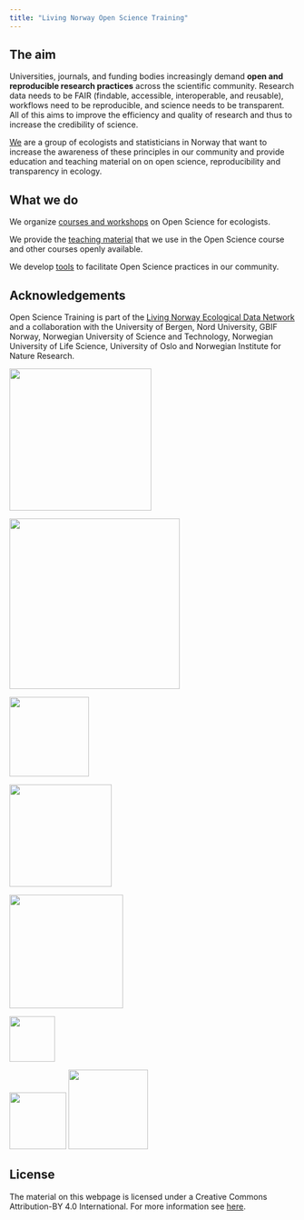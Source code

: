 ```yaml
---
title: "Living Norway Open Science Training"
---
```


## The aim

Universities, journals, and funding bodies increasingly demand **open and reproducible research practices** across the scientific community. Research data needs to be FAIR (findable, accessible, interoperable, and reusable), workflows need to be reproducible, and science needs to be transparent. All of this aims to improve the efficiency and quality of research and thus to increase the credibility of science.

[We](@about_us) are a group of ecologists and statisticians in Norway that want to increase the awareness of these principles in our community and provide education and teaching material on on open science, reproducibility and transparency in ecology.

## What we do

We organize [courses and workshops](courses) on Open Science for ecologists.

We provide the [teaching material](course_content) that we use in the Open Science course and other courses openly available.

We develop [tools](course_content) to facilitate Open Science practices in our community.

## Acknowledgements

Open Science Training is part of the [Living Norway Ecological Data Network](https://livingnorway.no/) and a collaboration with the University of Bergen, Nord University, GBIF Norway, Norwegian University of Science and Technology, Norwegian University of Life Science, University of Oslo and Norwegian Institute for Nature Research.

::: {layout-ncol="3"}
![](images/livingN.png){width="250"}

![](images/UiB_white.png){width="300"}

![](images/NINA.png){width="140"}
:::

::: {layout-ncol="3"}
![](images/gbif-no.png){width="180"}

![](images/nord.jpeg){width="200"}

![](images/ntnu_alt_versjon_uten_slagord_svart.png){width="80"}
:::

::: {layout-ncol="3"}
![](images/uio.png){width="100"} ![](images/logo%20NMBU.png){width="140"}
:::

## License

The material on this webpage is licensed under a Creative Commons Attribution-BY 4.0 International. For more information see [here](https://creativecommons.org/licenses/by/4.0/).
